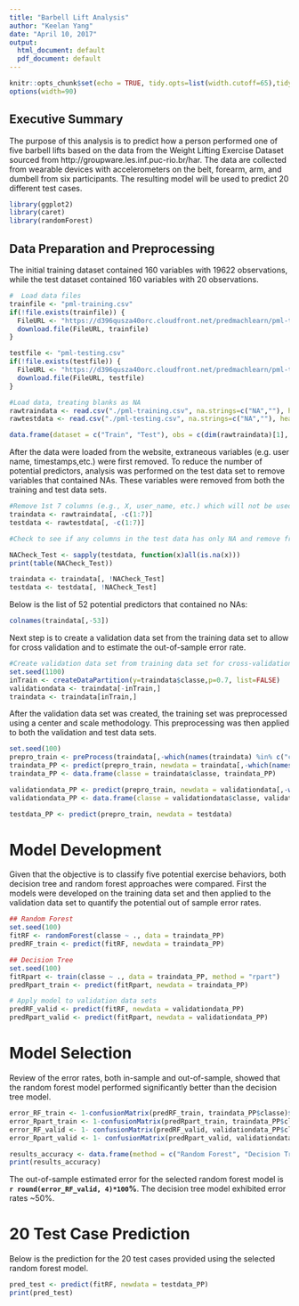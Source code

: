 ---
title: "Barbell Lift Analysis"
author: "Keelan Yang"
date: "April 10, 2017"
output:
  html_document: default
  pdf_document: default
---

```{r setup, include=FALSE}
knitr::opts_chunk$set(echo = TRUE, tidy.opts=list(width.cutoff=65),tidy=TRUE)
options(width=90)
```

## Executive Summary

The purpose of this analysis is to predict how a person performed one of five barbell lifts based on the data from the Weight Lifting Exercise Dataset sourced from http://groupware.les.inf.puc-rio.br/har. The data are collected from wearable devices with accelerometers on the belt, forearm, arm, and dumbell from six participants.  The resulting model will be used to predict 20 different test cases.

```{r libraries, echo = FALSE, warning = FALSE, message = FALSE}
library(ggplot2)
library(caret)
library(randomForest)
```


## Data Preparation and Preprocessing
The initial training dataset contained 160 variables with 19622 observations, while the test dataset contained 160 variables with 20 observations.
```{r data load, echo = FALSE}
#  Load data files 
trainfile <- "pml-training.csv"
if(!file.exists(trainfile)) {
  FileURL <- "https://d396qusza40orc.cloudfront.net/predmachlearn/pml-training.csv"
  download.file(FileURL, trainfile)
}

testfile <- "pml-testing.csv"
if(!file.exists(testfile)) {
  FileURL <- "https://d396qusza40orc.cloudfront.net/predmachlearn/pml-testing.csv"
  download.file(FileURL, testfile)
}

#Load data, treating blanks as NA
rawtraindata <- read.csv("./pml-training.csv", na.strings=c("NA",""), header=TRUE)
rawtestdata <- read.csv("./pml-testing.csv", na.strings=c("NA",""), header=TRUE)

data.frame(dataset = c("Train", "Test"), obs = c(dim(rawtraindata)[1], dim(rawtestdata)[1]), variables = c(dim(rawtraindata)[2], dim(rawtestdata)[2]))
```

After the data were loaded from the website, extraneous variables (e.g. user name, timestamps,etc.) were first removed. To reduce the number of potential predictors, analysis was performed on the test data set to remove variables that contained NAs. These variables were removed from both the training and test data sets.

``` {r DataReduction, echo = FALSE}

#Remove 1st 7 columns (e.g., X, user_name, etc.) which will not be used as predictors
traindata <- rawtraindata[, -c(1:7)]
testdata <- rawtestdata[, -c(1:7)]

#Check to see if any columns in the test data has only NA and remove from train and test data

NACheck_Test <- sapply(testdata, function(x)all(is.na(x)))
print(table(NACheck_Test))

traindata <- traindata[, !NACheck_Test]
testdata <- testdata[, !NACheck_Test]

```

Below is the list of 52 potential predictors that contained no NAs:
``` {r VarList, echo = FALSE}
colnames(traindata[,-53])
```

Next step is to create a validation data set from the training data set to allow for cross validation and to estimate the out-of-sample error rate.

``` {r createvalidation}
#Create validation data set from training data set for cross-validation
set.seed(1100)
inTrain <- createDataPartition(y=traindata$classe,p=0.7, list=FALSE)
validationdata <- traindata[-inTrain,]
traindata <- traindata[inTrain,]
```

After the validation data set was created, the training set was preprocessed using a center and scale methodology.  This preprocessing was then applied to both the validation and test data sets.

``` {r Preprocess, cache = TRUE}
set.seed(100)
prepro_train <- preProcess(traindata[,-which(names(traindata) %in% c("classe"))], method = c("center", "scale"))
traindata_PP <- predict(prepro_train, newdata = traindata[,-which(names(traindata) %in% c("classe"))])
traindata_PP <- data.frame(classe = traindata$classe, traindata_PP)

validationdata_PP <- predict(prepro_train, newdata = validationdata[,-which(names(validationdata) %in% c("classe"))])
validationdata_PP <- data.frame(classe = validationdata$classe, validationdata_PP)

testdata_PP <- predict(prepro_train, newdata = testdata)
```

# Model Development
Given that the objective is to classify five potential exercise behaviors, both decision tree and random forest approaches were compared.  First the models were developed on the training data set and then applied to the validation data set to quantify the potential out of sample error rates.

``` {r modeldev, cache = TRUE, warning = FALSE, message = FALSE}

## Random Forest
set.seed(100)
fitRF <- randomForest(classe ~ ., data = traindata_PP)
predRF_train <- predict(fitRF, newdata = traindata_PP)

## Decision Tree
set.seed(100)
fitRpart <- train(classe ~ ., data = traindata_PP, method = "rpart")
predRpart_train <- predict(fitRpart, newdata = traindata_PP)
```

``` {r ModelValid, warning = FALSE, message = FALSE}
# Apply model to validation data sets
predRF_valid <- predict(fitRF, newdata = validationdata_PP)
predRpart_valid <- predict(fitRpart, newdata = validationdata_PP)
```

# Model Selection
Review of the error rates, both in-sample and out-of-sample, showed that the random forest model performed significantly better than the decision tree model.
``` {r ErrorRate}
error_RF_train <- 1-confusionMatrix(predRF_train, traindata_PP$classe)$overall[1]
error_Rpart_train <- 1-confusionMatrix(predRpart_train, traindata_PP$classe)$overall[1]
error_RF_valid <- 1- confusionMatrix(predRF_valid, validationdata_PP$classe)$overall[1]
error_Rpart_valid <- 1- confusionMatrix(predRpart_valid, validationdata_PP$classe)$overall[1]

results_accuracy <- data.frame(method = c("Random Forest", "Decision Tree"), In_Sample = c(error_RF_train, error_Rpart_train), Out_Sample = c(error_RF_valid, error_Rpart_valid))
print(results_accuracy)
```

The out-of-sample estimated error for the selected random forest model is **`r round(error_RF_valid, 4)*100`%**. The decision tree model exhibited error rates ~50%.

# 20 Test Case Prediction
Below is the prediction for the 20 test cases provided using the selected random forest model.
``` {r testprediction}
pred_test <- predict(fitRF, newdata = testdata_PP)
print(pred_test)
```
